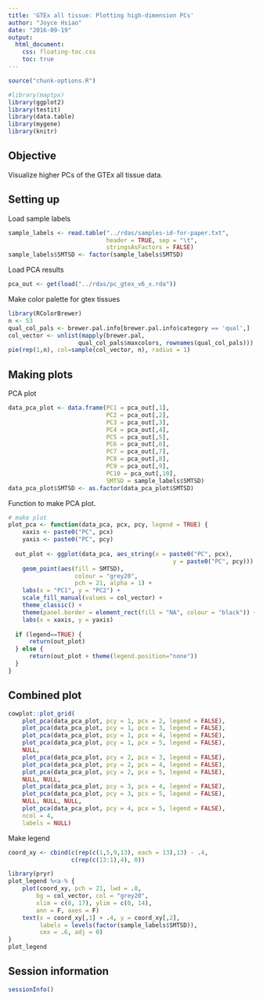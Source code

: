 ```yaml
---
title: 'GTEx all tissue: Plotting high-dimension PCs'
author: "Joyce Hsiao"
date: "2016-09-19"
output: 
  html_document:
    css: floating-toc.css
    toc: true
---
```


```r
source("chunk-options.R")
```


```r
#library(maptpx)
library(ggplot2)
library(testit)
library(data.table)
library(mygene)
library(knitr)
```



## Objective

Visualize higher PCs of the GTEx all tissue data.


## Setting up

Load sample labels

```r
sample_labels <- read.table("../rdas/samples-id-for-paper.txt",
                            header = TRUE, sep = "\t",
                            stringsAsFactors = FALSE)
sample_labels$SMTSD <- factor(sample_labels$SMTSD)
```


Load PCA results

```r
pca_out <- get(load("../rdas/pc_gtex_v6_x.rda"))
```


Make color palette for gtex tissues

```r
library(RColorBrewer)
n <- 53
qual_col_pals <- brewer.pal.info[brewer.pal.info$category == 'qual',]
col_vector <- unlist(mapply(brewer.pal, 
                    qual_col_pals$maxcolors, rownames(qual_col_pals)))
pie(rep(1,n), col=sample(col_vector, n), radius = 1)
```



## Making plots


PCA plot

```r
data_pca_plot <- data.frame(PC1 = pca_out[,1],
                            PC2 = pca_out[,2],
                            PC3 = pca_out[,3],
                            PC4 = pca_out[,4],
                            PC5 = pca_out[,5],
                            PC6 = pca_out[,6],
                            PC7 = pca_out[,7],
                            PC8 = pca_out[,8],
                            PC9 = pca_out[,9],
                            PC10 = pca_out[,10],
                            SMTSD = sample_labels$SMTSD)
data_pca_plot$SMTSD <- as.factor(data_pca_plot$SMTSD)
```

Function to make PCA plot.

```r
# make plot
plot_pca <- function(data_pca, pcx, pcy, legend = TRUE) {
    xaxis <- paste0("PC", pcx)
    yaxis <- paste0("PC", pcy)
    
  out_plot <- ggplot(data_pca, aes_string(x = paste0("PC", pcx),
                                               y = paste0("PC", pcy))) + 
    geom_point(aes(fill = SMTSD),
                   colour = "grey20", 
                   pch = 21, alpha = 1) +
    labs(x = "PC1", y = "PC2") +
    scale_fill_manual(values = col_vector) +
    theme_classic() +
    theme(panel.border = element_rect(fill = "NA", colour = "black")) +
    labs(x = xaxis, y = yaxis)
  
  if (legend==TRUE) {
      return(out_plot)
  } else {
      return(out_plot + theme(legend.position="none"))
  }
}
```



## Combined plot

```r
cowplot::plot_grid(
    plot_pca(data_pca_plot, pcy = 1, pcx = 2, legend = FALSE), 
    plot_pca(data_pca_plot, pcy = 1, pcx = 3, legend = FALSE),
    plot_pca(data_pca_plot, pcy = 1, pcx = 4, legend = FALSE),
    plot_pca(data_pca_plot, pcy = 1, pcx = 5, legend = FALSE),
    NULL,
    plot_pca(data_pca_plot, pcy = 2, pcx = 3, legend = FALSE),
    plot_pca(data_pca_plot, pcy = 2, pcx = 4, legend = FALSE),
    plot_pca(data_pca_plot, pcy = 2, pcx = 5, legend = FALSE),
    NULL, NULL,
    plot_pca(data_pca_plot, pcy = 3, pcx = 4, legend = FALSE),
    plot_pca(data_pca_plot, pcy = 3, pcx = 5, legend = FALSE),
    NULL, NULL, NULL,
    plot_pca(data_pca_plot, pcy = 4, pcx = 5, legend = FALSE),
    ncol = 4, 
    labels = NULL)
```


Make legend

```r
coord_xy <- cbind(c(rep(c(1,5,9,13), each = 13),13) - .4,
                  c(rep(c(13:1),4), 0))

library(pryr)
plot_legend %<a-% {
    plot(coord_xy, pch = 21, lwd = .8, 
        bg = col_vector, col = "grey20",
        xlim = c(0, 17), ylim = c(0, 14),
        ann = F, axes = F)
    text(x = coord_xy[,1] + .4, y = coord_xy[,2],
         labels = levels(factor(sample_labels$SMTSD)),
         cex = .6, adj = 0)
}
plot_legend
```

## Session information

```r
sessionInfo()
```

